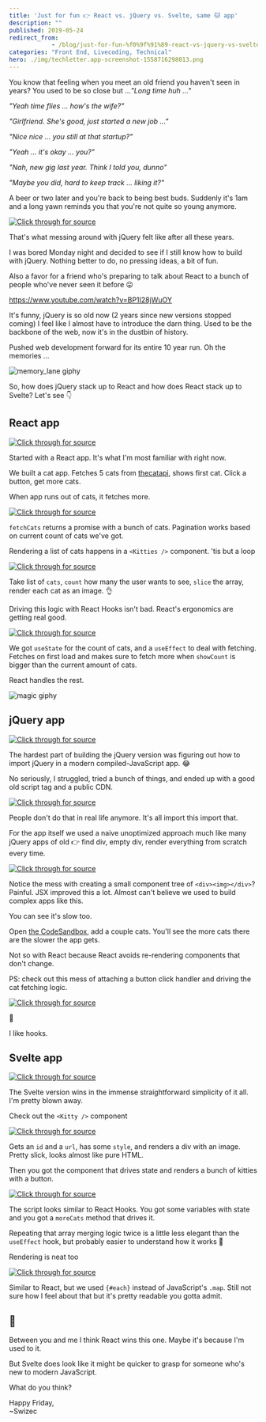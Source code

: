 ```yaml
---
title: 'Just for fun 👉 React vs. jQuery vs. Svelte, same 🐱 app'
description: ""
published: 2019-05-24
redirect_from: 
            - /blog/just-for-fun-%f0%9f%91%89-react-vs-jquery-vs-svelte-same-%f0%9f%90%b1-app/swizec/9093
categories: "Front End, Livecoding, Technical"
hero: ./img/techletter.app-screenshot-1558716298013.png
---
```

You know that feeling when you meet an old friend you haven&#x27;t seen in years? You used to be so close but ..._&quot;Long time huh ...&quot;_

_&quot;Yeah time flies ... how&#x27;s the wife?&quot;_

_&quot;Girlfriend. She&#x27;s good, just started a new job ...&quot;_

_&quot;Nice nice ... you still at that startup?&quot;_

_&quot;Yeah ... it&#x27;s okay ... you?&quot;_

_&quot;Nah, new gig last year. Think I told you, dunno&quot;_

_&quot;Maybe you did, hard to keep track ... liking it?&quot;_

A beer or two later and you&#x27;re back to being best buds. Suddenly it&#x27;s 1am and a long yawn reminds you that you&#x27;re not quite so young anymore.

[![Click through for source](./img/techletter.app-screenshot-1558716298013.png)](https://twitter.com/Swizec/status/1131635031573639169)

That&#x27;s what messing around with jQuery felt like after all these years.

I was bored Monday night and decided to see if I still know how to build with jQuery. Nothing better to do, no pressing ideas, a bit of fun.

Also a favor for a friend who&#x27;s preparing to talk about React to a bunch of people who&#x27;ve never seen it before 😛

https://www.youtube.com/watch?v=BP1I28jWuOY

It&#x27;s funny, jQuery is so old now (2 years since new versions stopped coming) I feel like I almost have to introduce the darn thing. Used to be the backbone of the web, now it&#x27;s in the dustbin of history.

Pushed web development forward for its entire 10 year run. Oh the memories ...

![memory_lane giphy](./img/media-kcSG1rpAKxpao-giphy.gif)

So, how does jQuery stack up to React and how does React stack up to Svelte? Let&#x27;s see 👇

## React app

[![Click through for source](./img/techletter.app-screenshot-1558716236871.png)](https://codesandbox.io/s/optimistic-sanderson-or99s)

Started with a React app. It&#x27;s what I&#x27;m most familiar with right now.

We built a cat app. Fetches 5 cats from [thecatapi](https://thecatapi.com/), shows first cat. Click a button, get more cats.

When app runs out of cats, it fetches more.

[![Click through for source](./img/techletter.app-screenshot-1558716386063.png)](<https://carbon.now.sh/?bg=rgba(255,255,255,1)&t=seti&l=javascript&ds=true&wc=true&wa=true&pv=48px&ph=32px&ln=false&code=function%20fetchCats(currentCount)%20%7B%0A%20%20const%20page%20%3D%20Math.ceil(currentCount%20%2F%205)%3B%0A%20%20return%20fetch(%0A%20%20%20%20%60https%3A%2F%2Fapi.thecatapi.com%2Fv1%2Fimages%2Fsearch%3Flimit%3D5%26page%3D%24%7Bpage%7D%26order%3DDesc%60%0A%20%20).then(response%20%3D%3E%20response.json())%3B%0A%7D>)

`fetchCats` returns a promise with a bunch of cats. Pagination works based on current count of cats we&#x27;ve got.

Rendering a list of cats happens in a `<Kitties />` component. &#x27;tis but a loop

[![Click through for source](./img/techletter.app-screenshot-1558716225020.png)](<https://carbon.now.sh/?bg=rgba(255,255,255,1)&t=seti&l=javascript&ds=true&wc=true&wa=true&pv=48px&ph=32px&ln=false&code=function%20Kitties(%7B%20cats%2C%20count%20%7D)%20%7B%0A%20%20return%20(%0A%20%20%20%20%3C%3E%0A%20%20%20%20%20%20%7Bcats.slice(0%2C%20count).map(cat%20%3D%3E%20(%0A%20%20%20%20%20%20%20%20%3Cdiv%20key%3D%7Bcat.id%7D%3E%0A%20%20%20%20%20%20%20%20%20%20%3Cimg%20src%3D%7Bcat.url%7D%20alt%3D%22Cat%20image%22%20%2F%3E%0A%20%20%20%20%20%20%20%20%3C%2Fdiv%3E%0A%20%20%20%20%20%20))%7D%0A%20%20%20%20%3C%2F%3E%0A%20%20)%3B%0A%7D>)

Take list of `cats`, `count` how many the user wants to see, `slice` the array, render each cat as an image. 👌

Driving this logic with React Hooks isn&#x27;t bad. React&#x27;s ergonomics are getting real good.

[![Click through for source](./img/techletter.app-screenshot-1558716519892.png)](<https://carbon.now.sh/?bg=rgba(255,255,255,1)&t=seti&l=javascript&ds=true&wc=true&wa=true&pv=48px&ph=32px&ln=false&code=function%20App()%20%7B%0A%20%20const%20%5BshowCount%2C%20setShowCount%5D%20%3D%20useState(1)%3B%0A%20%20const%20%5Bcats%2C%20setCats%5D%20%3D%20useState(%5B%5D)%3B%0A%0A%20%20useEffect(()%20%3D%3E%20%7B%0A%20%20%20%20if%20(cats.length%20%3C%20showCount)%20%7B%0A%20%20%20%20%20%20fetchCats(showCount).then(newCats%20%3D%3E%20setCats(%5B...cats%2C%20...newCats%5D))%3B%0A%20%20%20%20%7D%0A%20%20%7D%2C%20%5Bcats%2C%20showCount%5D)%3B%0A%0A%20%20const%20moreCats%20%3D%20()%20%3D%20%3E%20%7B%0A%20%20%20%20setShowCount(showCount%20%2B%201)%3B%0A%20%20%7D%3B%0A%0A%20%20return%20(%0A%20%20%20%20%3Cdiv%20className%3D%22App%22%3E%0A%20%20%20%20%20%20%3Ch1%20%3EThese%20are%20cats.%3C%2Fh1%20%3E%0A%20%20%20%20%20%20%3Ch2%20%3ECats%20are%20cool%20%3C%2Fh2%3E%0A%20%20%20%20%20%20%3CKitties%20cats%3D%7Bcats%7D%20count%3D%7BshowCount%7D%20%2F%3E%0A%20%20%20%20%20%20%3Cbutton%20onClick%3D%7BmoreCats%7D%20%3EMore%20cats!%20%3C%2Fbutton%20%3E%0A%20%20%20%20%3C%2Fdiv%20%3E%0A%20%20)%3B%0A%7D>)

We got `useState` for the count of cats, and a `useEffect` to deal with fetching. Fetches on first load and makes sure to fetch more when `showCount` is bigger than the current amount of cats.

React handles the rest.

![magic giphy](./img/media-12NUbkX6p4xOO4-giphy.gif)

## jQuery app

[![Click through for source](./img/techletter.app-screenshot-1558716240030.png)](https://codesandbox.io/s/priceless-surf-d5mhb)

The hardest part of building the jQuery version was figuring out how to import jQuery in a modern compiled-JavaScript app. 😂

No seriously, I struggled, tried a bunch of things, and ended up with a good old script tag and a public CDN.

[![Click through for source](./img/techletter.app-screenshot-1558716568077.png)](<https://carbon.now.sh/?bg=rgba(255,255,255,1)&t=seti&l=html&ds=true&wc=true&wa=true&pv=48px&ph=32px&ln=false&code=%3Cscript%20src%3D%22https%3A%2F%2Fcode.jquery.com%2Fjquery-3.4.1.slim.min.js%22%20integrity%3D%22sha256-pasqAKBDmFT4eHoN2ndd6lN370kFiGUFyTiUHWhU7k8%3D%22%0A%09%20crossorigin%3D%22anonymous%22%3E%3C%2Fscript%3E>)

People don&#x27;t do that in real life anymore. It&#x27;s all import this import that.

For the app itself we used a naive unoptimized approach much like many jQuery apps of old 👉 find div, empty div, render everything from scratch every time.

[![Click through for source](./img/techletter.app-screenshot-1558716611709.png)](<https://carbon.now.sh/?bg=rgba(255,255,255,1)&t=seti&l=javascript&ds=true&wc=true&wa=true&pv=48px&ph=32px&ln=false&code=function%20renderCats(cats%2C%20count)%20%7B%0A%20%20%24(%22%23kitties%22).html(%22%22)%3B%0A%0A%20%20cats.slice(0%2C%20count).forEach(cat%20%3D%3E%20%7B%0A%20%20%20%20%24(%22%23kitties%22).append(%24(%22%3Cdiv%20%3E%22).append(%24(%22%3Cimg%3E%22).attr(%22src%22%2C%20cat.url)))%3B%0A%20%20%7D)%3B%0A%7D>)

Notice the mess with creating a small component tree of `<div><img></div>`? Painful. JSX improved this a lot. Almost can&#x27;t believe we used to build complex apps like this.

You can see it&#x27;s slow too.

Open [the CodeSandbox](https://codesandbox.io/s/priceless-surf-d5mhb), add a couple cats. You&#x27;ll see the more cats there are the slower the app gets.

Not so with React because React avoids re-rendering components that don&#x27;t change.

PS: check out this mess of attaching a button click handler and driving the cat fetching logic.

[![Click through for source](./img/techletter.app-screenshot-1558716220837.png)](<https://carbon.now.sh/?bg=rgba(255,255,255,1)&t=seti&l=javascript&ds=true&wc=true&wa=true&pv=48px&ph=32px&ln=false&code=%24(%22button%22).on(%22click%22%2C%20()%20%3D%3E%20%7B%0A%20%20CatCount%20%2B%3D%201%3B%0A%0A%20%20if%20(CatCount%20%3E%20Cats.length)%20%7B%0A%20%20%20%20%2F%2F%20Fetch%20more%20cats%20when%20we%20run%20out%0A%20%20%20%20fetchCats(CatCount).then(newCats%20%3D%3E%20%7B%0A%20%20%20%20%20%20Cats%20%3D%20%5B...Cats%2C%20...newCats%5D%3B%0A%20%20%20%20%20%20renderCats(Cats%2C%20CatCount)%3B%0A%20%20%20%20%7D)%3B%0A%20%20%7D%20else%20%7B%0A%20%20%20%20renderCats(Cats%2C%20CatCount)%3B%0A%20%20%7D%0A%7D)%3B>)

🤮

I like hooks.

## Svelte app

[![Click through for source](./img/techletter.app-screenshot-1558716652847.png)](https://codesandbox.io/s/infallible-monad-wq5j9)

The Svelte version wins in the immense straightforward simplicity of it all. I&#x27;m pretty blown away.

Check out the `<Kitty />` component

[![Click through for source](./img/techletter.app-screenshot-1558716705186.png)](<https://carbon.now.sh/?bg=rgba(255,255,255,1)&t=seti&l=javascript&ds=true&wc=true&wa=true&pv=48px&ph=32px&ln=false&code=%3Cscript%3E%0A%20%20%20%20export%20let%20id%3B%0A%20%20%20%20export%20let%20url%3B%0A%3C%2Fscript%3E%0A%0A%3Cstyle%20%3E%0A%20%20%20%20img%20%7B%0A%20%20%20%20%20%20width%3A%20300px%3B%0A%20%20%20%20%7D%0A%3C%2Fstyle%3E%0A%0A%3Cdiv%3E%0A%20%20%20%20%3Cimg%20src%3D%7Burl%7D%20alt%3D%22Kitty%20pic%22%20%2F%3E%0A%3C%2Fdiv%3E>)

Gets an `id` and a `url`, has some `style`, and renders a div with an image. Pretty slick, looks almost like pure HTML.

Then you got the component that drives state and renders a bunch of kitties with a button.

[![Click through for source](./img/techletter.app-screenshot-1558716776602.png)](<https://carbon.now.sh/?bg=rgba(255,255,255,1)&t=seti&l=javascript&ds=true&wc=true&wa=true&pv=48px&ph=32px&ln=false&code=%3Cscript%3E%0A%20%20import%20Kitty%20from%20%22.%2FKitty.svelte%22%3B%0A%20%20let%20showCount%20%3D%201%3B%0A%20%20let%20cats%20%3D%20%5B%5D%3B%0A%0A%20%20function%20fetchCats(currentCount)%20%7B%0A%20%20%20%20const%20page%20%3D%20Math.ceil(currentCount%20%2F%205)%3B%0A%20%20%20%20return%20fetch(%0A%20%20%20%20%20%20%60https%3A%2F%2Fapi.thecatapi.com%2Fv1%2Fimages%2Fsearch%3Flimit%3D5%26page%3D%24%7Bpage%7D%26order%3DDesc%60%0A%20%20%20%20).then(response%20%3D%3E%20response.json())%3B%0A%20%20%7D%0A%0A%20%20fetchCats(showCount).then(newCats%20%3D%3E%20%7B%0A%20%20%20%20cats%20%3D%20%5B...cats%2C%20...newCats%5D%3B%0A%20%20%7D)%3B%0A%0A%20%20function%20moreCats()%20%7B%0A%20%20%20%20showCount%20%2B%3D%201%3B%0A%0A%20%20%20%20if%20(showCount%3E%20%20cats.length)%20%7B%0A%20%20%20%20%20%20fetchCats(showCount).then(newCats%20%3D%3E%20%7B%0A%20%20%20%20%20%20%20%20cats%20%3D%20%5B...cats%2C%20...newCats%5D%3B%0A%20%20%20%20%20%20%7D)%3B%0A%20%20%20%20%7D%0A%20%20%7D%0A%3C%2Fscript%3E>)

The script looks similar to React Hooks. You got some variables with state and you got a `moreCats` method that drives it.

Repeating that array merging logic twice is a little less elegant than the `useEffect` hook, but probably easier to understand how it works 🤔

Rendering is neat too

[![Click through for source](./img/techletter.app-screenshot-1558716843947.png)](<https://carbon.now.sh/?bg=rgba(255,255,255,1)&t=seti&l=javascript&ds=true&wc=true&wa=true&pv=48px&ph=32px&ln=false&code=%3Cmain%3E%0A%09%3Ch1%20%3EThese%20are%20cats.%3C%2Fh1%20%3E%0A%20%20%3Ch2%3ECats%20are%20cool%20%F0%9F%98%B8%3C%2Fh2%3E%0A%09%7B%23each%20cats.slice(0%2C%20showCount)%20as%20%7Bid%2C%20url%7D%7D%0A%20%20%20%20%3CKitty%20id%3D%7Bid%7D%20url%3D%7Burl%7D%20%2F%3E%0A%20%20%7B%2Feach%7D%0A%20%20%3Cbutton%20on%3Aclick%3D%7BmoreCats%7D%3EMore%20cats!%20%3C%2Fbutton%20%3E%0A%3C%2Fmain%3E>)

Similar to React, but we used `{#each}` instead of JavaScript&#x27;s `.map`. Still not sure how I feel about that but it&#x27;s pretty readable you gotta admit.

## 🤔

Between you and me I think React wins this one. Maybe it&#x27;s because I&#x27;m used to it.

But Svelte does look like it might be quicker to grasp for someone who&#x27;s new to modern JavaScript.

What do you think?

Happy Friday,  
~Swizec
